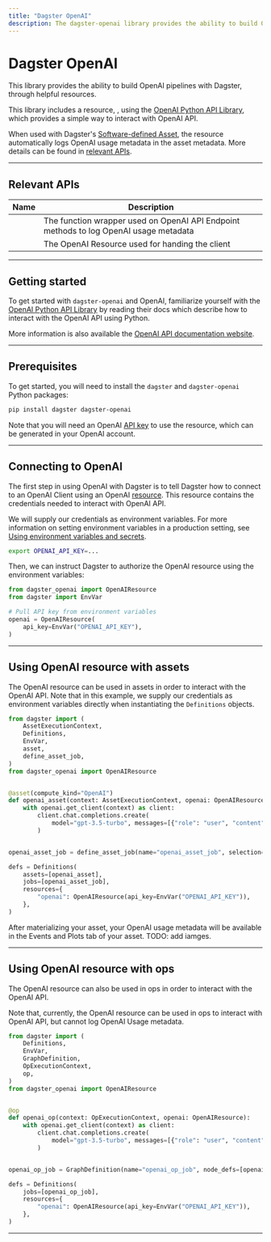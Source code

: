 ```yaml
---
title: "Dagster OpenAI"
description: The dagster-openai library provides the ability to build OpenAI pipelines with Dagster, through helpful resources.
---
```


# Dagster OpenAI

This library provides the ability to build OpenAI pipelines with Dagster, through helpful resources.

This library includes a resource, <PyObject module="dagster_openai" object="OpenAIResource" />, using the <a href="https://github.com/openai/openai-python">OpenAI Python API Library</a>, which provides a simple way to interact with OpenAI API.

When used with Dagster's [Software-defined Asset](/concepts/assets/software-defined-assets), the resource automatically logs OpenAI usage metadata in the asset metadata. More details can be found in [relevant APIs](#dagster-openai-relevant-apis).


---

## <a name="dagster-openai-relevant-apis"></a>Relevant APIs

| Name                                                                        | Description                                                                           |
| --------------------------------------------------------------------------- | ------------------------------------------------------------------------------------- |
| <PyObject module="dagster_openai" object="with_usage_metadata" />           | The function wrapper used on OpenAI API Endpoint methods to log OpenAI usage metadata |
| <PyObject module="dagster_openai" object="OpenAIResource" />                | The OpenAI Resource used for handing the client                                       |

---

## Getting started

To get started with `dagster-openai` and OpenAI, familiarize yourself with the <a href="https://github.com/openai/openai-python">OpenAI Python API Library</a> by reading their docs which describe how to interact with the OpenAI API using Python.

More information is also available the <a href="https://platform.openai.com/docs/introduction">OpenAI API documentation website</a>.

---

## Prerequisites

To get started, you will need to install the `dagster` and `dagster-openai` Python packages:

```bash
pip install dagster dagster-openai
```

Note that you will need an OpenAI [API key](https://platform.openai.com/api-keys) to use the resource, which can be generated in your OpenAI account.

---

## Connecting to OpenAI

The first step in using OpenAI with Dagster is to tell Dagster how to connect to an OpenAI Client using an OpenAI [resource](/concepts/resources). This resource contains the credentials needed to interact with OpenAI API.

We will supply our credentials as environment variables. For more information on setting environment variables in a production setting, see [Using environment variables and secrets](/guides/dagster/using-environment-variables-and-secrets).

```bash
export OPENAI_API_KEY=...
```

Then, we can instruct Dagster to authorize the OpenAI resource using the environment variables:

```python dedent=4
from dagster_openai import OpenAIResource
from dagster import EnvVar

# Pull API key from environment variables
openai = OpenAIResource(
    api_key=EnvVar("OPENAI_API_KEY"),
)
```

---

## Using OpenAI resource with assets

The OpenAI resource can be used in assets in order to interact with the OpenAI API. Note that in this example, we supply our credentials as environment variables directly when instantiating the `Definitions` objects.

```python dedent=4
from dagster import (
    AssetExecutionContext,
    Definitions,
    EnvVar,
    asset,
    define_asset_job,
)
from dagster_openai import OpenAIResource


@asset(compute_kind="OpenAI")
def openai_asset(context: AssetExecutionContext, openai: OpenAIResource):
    with openai.get_client(context) as client:
        client.chat.completions.create(
            model="gpt-3.5-turbo", messages=[{"role": "user", "content": "Say this is a test."}]
        )


openai_asset_job = define_asset_job(name="openai_asset_job", selection="openai_asset")

defs = Definitions(
    assets=[openai_asset],
    jobs=[openai_asset_job],
    resources={
        "openai": OpenAIResource(api_key=EnvVar("OPENAI_API_KEY")),
    },
)
```

After materializing your asset, your OpenAI usage metadata will be available in the Events and Plots tab of your asset.
TODO: add iamges.

---

## Using OpenAI resource with ops

The OpenAI resource can also be used in ops in order to interact with the OpenAI API.

Note that, currently, the OpenAI resource can be used in ops to interact with OpenAI API, but cannot log OpenAI Usage metadata.

```python dedent=4
from dagster import (
    Definitions,
    EnvVar,
    GraphDefinition,
    OpExecutionContext,
    op,
)
from dagster_openai import OpenAIResource


@op
def openai_op(context: OpExecutionContext, openai: OpenAIResource):
    with openai.get_client(context) as client:
        client.chat.completions.create(
            model="gpt-3.5-turbo", messages=[{"role": "user", "content": "Say this is a test"}]
        )


openai_op_job = GraphDefinition(name="openai_op_job", node_defs=[openai_op]).to_job()

defs = Definitions(
    jobs=[openai_op_job],
    resources={
        "openai": OpenAIResource(api_key=EnvVar("OPENAI_API_KEY")),
    },
)
```

---